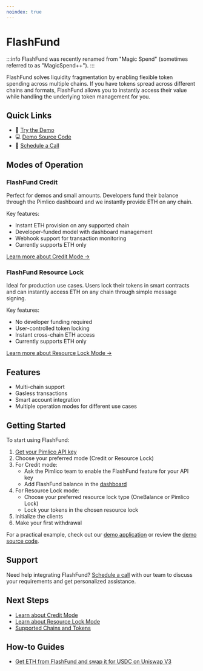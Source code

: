 ```yaml
---
noindex: true
---
```


# FlashFund

:::info
FlashFund was recently renamed from "Magic Spend" (sometimes referred to as "MagicSpend++").
:::

FlashFund solves liquidity fragmentation by enabling flexible token spending across multiple chains. If you have tokens spread across different chains and formats, FlashFund allows you to instantly access their value while handling the underlying token management for you.

## Quick Links

- 🚀 [Try the Demo](https://flashfund.pimlico.io/)
- 💻 [Demo Source Code](https://github.com/pimlicolabs/magic-spend-ui)
- 📅 [Schedule a Call](https://cal.com/sergey-potekhin)

## Modes of Operation

### FlashFund Credit

Perfect for demos and small amounts. Developers fund their balance through the Pimlico dashboard and we instantly provide ETH on any chain.

Key features:
- Instant ETH provision on any supported chain
- Developer-funded model with dashboard management
- Webhook support for transaction monitoring
- Currently supports ETH only

[Learn more about Credit Mode →](/references/flash-fund/modes/credit)

### FlashFund Resource Lock

Ideal for production use cases. Users lock their tokens in smart contracts and can instantly access ETH on any chain through simple message signing.

Key features:
- No developer funding required
- User-controlled token locking
- Instant cross-chain ETH access
- Currently supports ETH only

[Learn more about Resource Lock Mode →](/references/flash-fund/modes/resource-lock)

## Features

- Multi-chain support
- Gasless transactions
- Smart account integration
- Multiple operation modes for different use cases

## Getting Started

To start using FlashFund:

1. [Get your Pimlico API key](/guides/create-api-key)
2. Choose your preferred mode (Credit or Resource Lock)
3. For Credit mode:
   - Ask the Pimlico team to enable the FlashFund feature for your API key
   - Add FlashFund balance in the [dashboard](https://dashboard.pimlico.io/billing/payment-methods)
4. For Resource Lock mode:
   - Choose your preferred resource lock type (OneBalance or Pimlico Lock)
   - Lock your tokens in the chosen resource lock
5. Initialize the clients
6. Make your first withdrawal

For a practical example, check out our [demo application](https://flashfund.pimlico.io/) or review the [demo source code](https://github.com/pimlicolabs/magic-spend-ui/).

## Support

Need help integrating FlashFund? [Schedule a call](https://cal.com/sergey-potekhin) with our team to discuss your requirements and get personalized assistance.

## Next Steps

- [Learn about Credit Mode](/references/flash-fund/modes/credit)
- [Learn about Resource Lock Mode](/references/flash-fund/modes/resource-lock)
- [Supported Chains and Tokens](/references/flash-fund/supported-chains-and-tokens)

## How-to Guides

- [Get ETH from FlashFund and swap it for USDC on Uniswap V3](/references/flash-fund/how-to/eth-to-usdc-uniswap)
